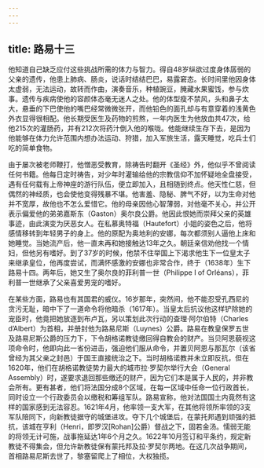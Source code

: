 ```yaml
---
---
---
```

title: 路易十三
---




他知道自己缺乏应付这些挑战所需的体力与智力。得自48岁纵欲过度身体孱弱的父亲的遗传，他患上肺病、肠炎，说话时结结巴巴，易露窘态。长时间里他因身体太虚弱，无法运动，故转而作曲，演奏音乐，种植豌豆，腌藏水果蜜饯，参与炊事。遗传与疾病使他的容颜体态毫无迷人之处。他的体型瘦不禁风，头和鼻子太大，悬垂的下巴使他的嘴巴经常微微张开，而他铅色的面孔却与有意穿着的浅黄色外衣显得很相配。他长期受医生及药物的煎熬，一年内医生为他放血共47次，给他215次的灌肠药，并有212次将药汁倒入他的喉咙。他能继续生存下去，是因为他能够在体力允许范围内想办法运动、狩猎，加入军旅生活，露天睡觉，吃兵士们吃的简单食物。

由于屡次被老师鞭打，他憎恶受教育，除祷告时翻开《圣经》外，他似乎不曾阅读任何书籍。他每日定时祷告，对少年时灌输给他的宗教信仰不加怀疑地全盘接受，遇有任何载有上帝神座的游行队伍，便立即加入，且相随到终点。他天性仁慈，但偶然的神经质，也会使他变得残暴不堪。他害羞、隐秘、脾气不好，以为生命对他并不宽厚，故他也不怎么爱惜它。他的母亲因他心智薄弱，对他毫不关心，并公开表示偏爱他的弟弟嘉斯东（Gaston）奥尔良公爵。他因此恨她而崇拜父亲的英雄事迹，由此演变为厌恶女人。在私慕奥特福（Hautefort）小姐的姿色之后，他将感情移转到年轻男子的身上。他的原配为奥地利的安娜，每次都须别人逼他上床和她睡觉。当她流产后，他一直未再和她接触达13年之久。朝廷亲信劝他找一个情妇，但他另有嗜好。到了37岁的时候，他禁不住举国上下渴求他生下一位皇太子来继承皇位，他再度尝试，而满怀感激的安娜也非常合作，终于（1638年）生下路易十四。两年后，她又生了奥尔良的菲利普一世（Philippe I of Orléans），菲利普一世继承了父亲喜爱男宠的嗜好。

在某些方面，路易也有其国君的威仪。16岁那年，突然间，他不能忍受孔西尼的贪污无耻，暗中下了一道命令将他暗杀（1617年）。当皇太后抗议他这样铲除她的宠臣时，他竟把她放逐到布卢瓦，另以策划此次行动的查理·阿尔伯特（Charles d’Albert）为首相，并册封他为路易尼斯（Luynes）公爵。路易在教皇保罗五世及路易尼斯公爵的压力下，下令胡格诺教徒缴回得自教会的财产。当贝阿恩藐视这项命令时，他即向此一省份进击，强迫他们服从命令，并置贝阿恩与那瓦尔（该省曾经为其父亲之封邑）于国王直接统治之下。当时胡格诺教并未立即反抗，但在1620年，他们在胡格诺教徒势力最大的城市拉·罗契尔举行大会（General Assembly）时，遂要求退回那些缴还的财产，因为它们本是属于人民的，并非教会所有。更有甚者，他们将法国分成8个区域，在每一区域中任命一位行政首长，同时设立一个行政委员会以缴税和筹组军队。路易宣称，他对法国国土内竟然有这样的国家感到无法容忍。1621年4月，他率领一支大军，在其他将领所率领的3支军队陪同下，向新教徒据守的城堡进攻。夺下几个城堡后，在蒙托邦遇到顽强的抵抗，该城在亨利（Henri，即罗汉[Rohan]公爵）督战之下，固若金汤。懦弱无能的将领无计可施，战事拖延达1年6个月之久。1622年10月签订和平条约，规定新教徒不得集会，但允许新教徒保有蒙托邦及拉·罗契尔两地。在这几次战争期间，首相路易尼斯去世了，黎塞留爬上了相位，大权独揽。
